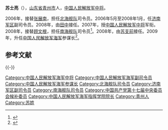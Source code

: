 '''苏士亮'''（{{bd|1950年|||catIdx=S}}），[[山东省|山东省]][[青州市|青州市]]人，[[中国人民解放军中将|中国人民解放军中将]]。

2006年，接替[[张展南|张展南]]，担任[[北海舰队|北海舰队]]司令员。2006年5月至2008年1月，任[[济南军区|济南军区]]副司令员。2008年，由[[田中_(中将)|田中]]接任。2007年，授[[中国人民解放军中将|中国人民解放军中将]]军衔。2008年，接替[[顾文根|顾文根]]，担任[[南海舰队|南海舰队]]司令员<ref>{{cite web|title=南海舰队司令员率“昆仑山”舰在南海宣示主权|url=http://news.ifeng.com/mil/bigpicture/detail_2011_12/05/11105286_0.shtml|publisher=凤凰网|accessdate=2012-03-12|archive-date=2018-03-14|archive-url=https://web.archive.org/web/20180314180340/http://news.ifeng.com/mil/bigpicture/detail_2011_12/05/11105286_0.shtml|dead-url=no}}</ref>。2008年，由[[苏支前|苏支前]]接任。2009年，升任[[中国人民解放军海军|中国人民解放军海军]]参谋长<ref>{{cite web|title=解放军高层人事调整：南海舰队司令升任海军参谋长|url=http://news.southcn.com/china/zgkx/content/2009-02/23/content_4931371.htm|publisher=南方都市网|accessdate=2012-03-12|archive-date=2018-03-14|archive-url=https://web.archive.org/web/20180314181025/http://news.southcn.com/china/zgkx/content/2009-02/23/content_4931371.htm|dead-url=no}}</ref>。

==参考文献==
{{Reflist}}

{{-}}
{{start box}}
{{s-mil}}
{{succession box|[[张展南|张展南]]|[[田中_(中将)|田中]]|[[中国人民解放军|中国人民解放军]][[北海舰队|北海舰队]][[司令员|司令员]]|2006年5月-2008年1月}}
{{succession box|[[顾文根|顾文根]]|[[苏支前|苏支前]]|[[中国人民解放军|中国人民解放军]][[南海舰队|南海舰队]][[司令员|司令员]]|2008年1月-2008年12月}}
{{end box}}
{{中国军事人物小作品}}

[[Category:中国人民解放军海军中将|Category:中国人民解放军海军中将]]
[[Category:中国人民解放军海军副司令员|Category:中国人民解放军海军副司令员]]
[[Category:中国人民解放军海军参谋长|Category:中国人民解放军海军参谋长]]
[[Category:北海舰队司令员|Category:北海舰队司令员]]
[[Category:济南军区副司令员|Category:济南军区副司令员]]
[[Category:南海舰队司令员|Category:南海舰队司令员]]
[[Category:中国共产党第十七届中央委员会候补委员|Category:中国共产党第十七届中央委员会候补委员]]
[[Category:中国人民解放军海军指挥学院院长|Category:中国人民解放军海军指挥学院院长]]
[[Category:青州人|Category:青州人]]
[[Category:苏姓|Category:苏姓]]